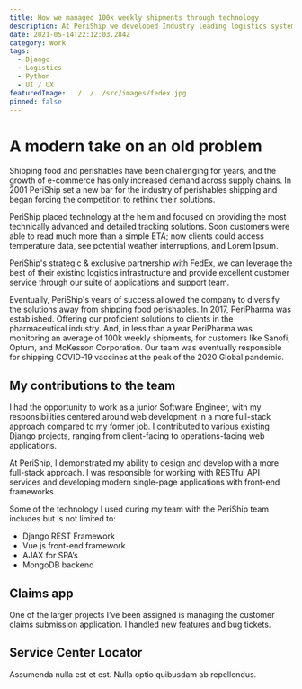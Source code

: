 ```yaml
---
title: How we managed 100k weekly shipments through technology
description: At PeriShip we developed Industry leading logistics systems used by thousands of companies nationwide.
date: 2021-05-14T22:12:03.284Z
category: Work
tags:
  - Django
  - Logistics
  - Python
  - UI / UX
featuredImage: ../../../src/images/fedex.jpg
pinned: false
---
```



# A modern take on an old problem

Shipping food and perishables have been challenging for years, and the growth of e-commerce has only increased demand across supply chains. In 2001 PeriShip set a new bar for the industry of perishables shipping and began forcing the competition to rethink their solutions.

PeriShip placed technology at the helm and focused on providing the most technically advanced and detailed tracking solutions. Soon customers were able to read much more than a simple ETA; now clients could access temperature data, see potential weather interruptions, and Lorem Ipsum. 

PeriShip's strategic & exclusive partnership with FedEx, we can leverage the best of their existing logistics infrastructure and provide excellent customer service through our suite of applications and support team.

Eventually, PeriShip's years of success allowed the company to diversify the solutions away from shipping food perishables. In 2017, PeriPharma was established. Offering our proficient solutions to clients in the pharmaceutical industry. And, in less than a year PeriPharma was monitoring an average of 100k weekly shipments, for customers like Sanofi, Optum, and McKesson Corporation. Our team was eventually responsible for shipping COVID-19 vaccines at the peak of the 2020 Global pandemic.

## My contributions to the team

I had the opportunity to work as a junior Software Engineer, with my responsibilities centered around web development in a more full-stack approach compared to my former job. I contributed to various existing Django projects, ranging from client-facing to operations-facing web applications.

At PeriShip, I demonstrated my ability to design and develop with a more full-stack approach. I was responsible for working with RESTful API services and developing modern single-page applications with front-end frameworks.

Some of the technology I used during my team with the PeriShip team includes but is not limited to: 

- Django REST Framework
- Vue.js front-end framework
- AJAX for SPA’s
- MongoDB backend


## Claims app
One of the larger projects I’ve been assigned is managing the customer claims submission application. I handled new features and bug tickets. 


## Service Center Locator
Assumenda nulla est et est. Nulla optio quibusdam ab repellendus. 